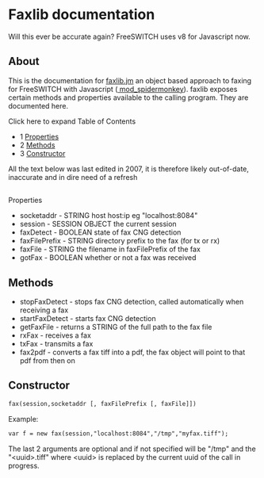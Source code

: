 
# Faxlib documentation 

 

Will this ever be accurate again? FreeSWITCH uses v8 for Javascript now.

## About

This is the documentation for [faxlib.jm](http://faxlib.jm/) an object based approach to faxing for FreeSWITCH with Javascript ([ mod\_spidermonkey](https://wiki.freeswitch.org/wiki/Javascript "Javascript")). faxlib exposes certain methods and properties available to the calling program. They are documented here.

Click here to expand Table of Contents

* 1 [Properties](#-freeswitch--faxlib-documentation-)
* 2 [Methods](#methods)
* 3 [Constructor](#constructor)

All the text below was last edited in 2007, it is therefore likely out-of-date, inaccurate and in dire need of a refresh

##   
Properties

* socketaddr - STRING host host:ip eg "localhost:8084"
* session - SESSION OBJECT the current session
* faxDetect - BOOLEAN state of fax CNG detection
* faxFilePrefix - STRING directory prefix to the fax (for tx or rx)
* faxFile - STRING the filename in faxFilePrefix of the fax
* gotFax - BOOLEAN whether or not a fax was received

## Methods

* stopFaxDetect - stops fax CNG detection, called automatically when receiving a fax
* startFaxDetect - starts fax CNG detection
* getFaxFile - returns a STRING of the full path to the fax file
* rxFax - receives a fax
* txFax - transmits a fax
* fax2pdf - converts a fax tiff into a pdf, the fax object will point to that pdf from then on

## Constructor

```xml
fax(session,socketaddr [, faxFilePrefix [, faxFile]])
```

Example:

```xml
var f = new fax(session,"localhost:8084","/tmp","myfax.tiff");
```

The last 2 arguments are optional and if not specified will be "/tmp" and the "&lt;uuid>.tiff" where &lt;uuid> is replaced by the current uuid of the call in progress.


